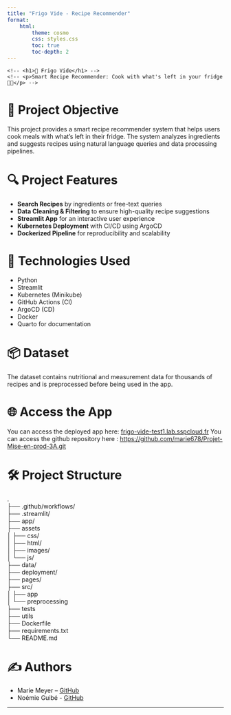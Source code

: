 ```yaml
---
title: "Frigo Vide - Recipe Recommender"
format:
    html:
        theme: cosmo
        css: styles.css
        toc: true
        toc-depth: 2
---
```


<!-- <div class="hero"> -->
    <!-- <h1>🥕 Frigo Vide</h1> -->
    <!-- <p>Smart Recipe Recommender: Cook with what's left in your fridge 🧠🥘</p> -->
<!-- </div> -->

# 🎯 Project Objective

This project provides a smart recipe recommender system that helps users cook meals with what's left in their fridge. The system analyzes ingredients and suggests recipes using natural language queries and data processing pipelines.


# 🔍 Project Features

- **Search Recipes** by ingredients or free-text queries
- **Data Cleaning & Filtering** to ensure high-quality recipe suggestions
- **Streamlit App** for an interactive user experience
- **Kubernetes Deployment** with CI/CD using ArgoCD
- **Dockerized Pipeline** for reproducibility and scalability

# 🚀 Technologies Used

- Python
- Streamlit
- Kubernetes (Minikube)
- GitHub Actions (CI)
- ArgoCD (CD)
- Docker
- Quarto for documentation

# 📦 Dataset

The dataset contains nutritional and measurement data for thousands of recipes and is preprocessed before being used in the app.

# 🌐 Access the App

You can access the deployed app here: [frigo-vide-test1.lab.sspcloud.fr](https://frigo-vide-test1.lab.sspcloud.fr)
You can access the github repository here : [https://github.com/marie678/Projet-Mise-en-prod-3A.git](https://github.com/marie678/Projet-Mise-en-prod-3A.git)

# 🛠️ Project Structure

. \
├── .github/workflows/ \
├── .streamlit/ \
├── app/ \
├── assets \
│    ├── css/ \
│    ├── html/ \
│    ├── images/ \
│    └── js/ \
├── data/ \
├── deployment/ \
├── pages/ \
├── src/ \
│    ├── app \
│    └── preprocessing \
├── tests \
├── utils \
├── Dockerfile \
├── requirements.txt \
└── README.md

# ✍️ Authors

- Marie Meyer – [GitHub](https://github.com/marie678)
- Noémie Guibé - [GitHub](https://github.com/nguibe)

---
